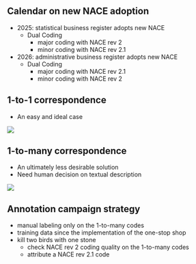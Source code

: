 ## Calendar on new NACE adoption 

- 2025: statistical business register adopts new NACE
    - Dual Coding
        - major coding with NACE rev 2
        - minor coding with NACE rev 2.1
- 2026: administrative business register adopts new NACE
    - Dual Coding
        - major coding with NACE rev 2.1
        - minor coding with NACE rev 2

## 1-to-1 correspondence

- An easy and ideal case

![](../img/one-to-one.png){fig-align="center"}

## 1-to-many correspondence

- An ultimately less desirable solution
- Need human decision on textual description

![](../img/one-to-many.png){fig-align="center"}


## Annotation campaign strategy

- manual labeling only on the 1-to-many codes
- training data since the implementation of the one-stop shop
- kill two birds with one stone
    - check NACE rev 2 coding quality on the 1-to-many codes
    - attribute a NACE rev 2.1 code
